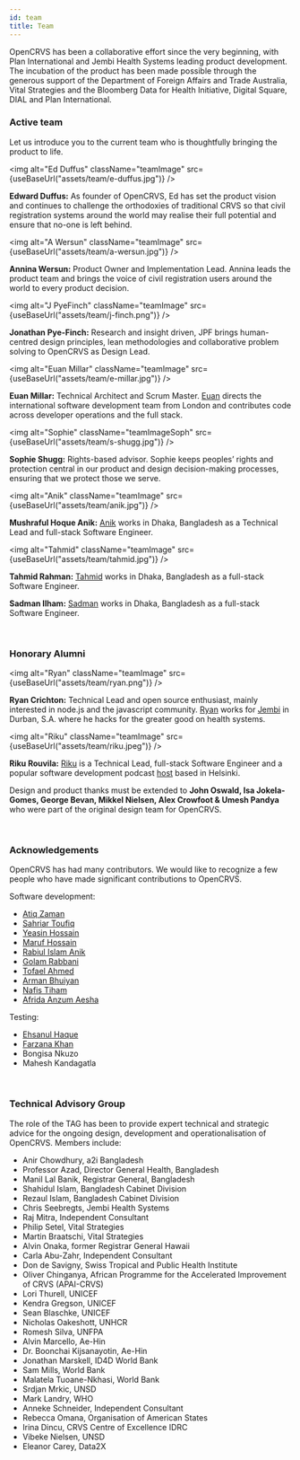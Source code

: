 ```yaml
---
id: team
title: Team
---
```



OpenCRVS has been a collaborative effort since the very beginning, with Plan International and Jembi Health Systems leading product development. The incubation of the product has been made possible through the generous support of the Department of Foreign Affairs and Trade Australia, Vital Strategies and the Bloomberg Data for Health Initiative, Digital Square, DIAL and Plan International.

### Active team

Let us introduce you to the current team who is thoughtfully bringing the product to life.

<img
  alt="Ed Duffus"
  className="teamImage"
  src={useBaseUrl("assets/team/e-duffus.jpg")}
/>

**Edward Duffus:** As founder of OpenCRVS, Ed has set the product vision and continues to challenge the orthodoxies of traditional CRVS so that civil registration systems around the world may realise their full potential and ensure that no-one is left behind.

<img
  alt="A Wersun"
  className="teamImage"
  src={useBaseUrl("assets/team/a-wersun.jpg")}
/>

**Annina Wersun:** Product Owner and Implementation Lead. Annina leads the product team and brings the voice of civil registration users around the world to every product decision.

<img
  alt="J PyeFinch"
  className="teamImage"
  src={useBaseUrl("assets/team/j-finch.png")}
/>

**Jonathan Pye-Finch:** Research and insight driven, JPF brings human-centred design principles, lean methodologies and collaborative problem solving to OpenCRVS as Design Lead.

<img
  alt="Euan Millar"
  className="teamImage"
  src={useBaseUrl("assets/team/e-millar.jpg")}
/>

**Euan Millar:** Technical Architect and Scrum Master. [Euan](https://github.com/euanmillar) directs the international software development team from London and contributes code across developer operations and the full stack.

<img
  alt="Sophie"
  className="teamImageSoph"
  src={useBaseUrl("assets/team/s-shugg.jpg")}
/>

**Sophie Shugg:** Rights-based advisor. Sophie keeps peoples’ rights and protection central in our product and design decision-making processes, ensuring that we protect those we serve.

<img
  alt="Anik"
  className="teamImage"
  src={useBaseUrl("assets/team/anik.jpg")}
/>

**Mushraful Hoque Anik:** [Anik](https://github.com/mushrafulhoque-dsi) works in Dhaka, Bangladesh as a Technical Lead and full-stack Software Engineer.

<img
  alt="Tahmid"
  className="teamImage"
  src={useBaseUrl("assets/team/tahmid.jpg")}
/>

**Tahmid Rahman:** [Tahmid](https://github.com/tahmidrahman-dsi) works in Dhaka, Bangladesh as a full-stack Software Engineer.

**Sadman Ilham:** [Sadman](https://github.com/Sadman-Ilham) works in Dhaka, Bangladesh as a full-stack Software Engineer.

<br />

### Honorary Alumni

<img
  alt="Ryan"
  className="teamImage"
  src={useBaseUrl("assets/team/ryan.png")}
/>

**Ryan Crichton:** Technical Lead and open source enthusiast, mainly interested in node.js and the javascript community. [Ryan](https://github.com/rcrichton?tab=overview&org=jembi) works for [Jembi](https://www.jembi.org/) in Durban, S.A. where he hacks for the greater good on health systems.

<img
  alt="Riku"
  className="teamImage"
  src={useBaseUrl("assets/team/riku.jpeg")}
/>

**Riku Rouvila:** [Riku](https://github.com/rikukissa) is a Technical Lead, full-stack Software Engineer and a popular software development podcast [host](http://webbidevaus.fi) based in Helsinki.

Design and product thanks must be extended to **John Oswald, Isa Jokela-Gomes, George Bevan, Mikkel Nielsen, Alex Crowfoot & Umesh Pandya** who were part of the original design team for OpenCRVS.

<br />

### Acknowledgements

OpenCRVS has had many contributors. We would like to recognize a few people who have made significant contributions to OpenCRVS.

Software development:

- [Atiq Zaman](https://github.com/atiqzaman-dsi)
- [Sahriar Toufiq](https://github.com/sahriartoufiq)
- [Yeasin Hossain](https://github.com/yeasinhossain-dsi)
- [Maruf Hossain](https://github.com/maruftamun-dsi)
- [Rabiul Islam Anik](https://github.com/rabiulislamanik)
- [Golam Rabbani](https://github.com/mgorabbani)
- [Tofael Ahmed](https://github.com/tofaelahmed)
- [Arman Bhuiyan](https://github.com/arman37)
- [Nafis Tiham](https://github.com/nafistiham)
- [Afrida Anzum Aesha](https://github.com/afrida67)

Testing:

- [Ehsanul Haque](https://github.com/ehsanulhaque-dsi)
- [Farzana Khan](https://github.com/farzana-khan)
- Bongisa Nkuzo
- Mahesh Kandagatla

<br />

### Technical Advisory Group

The role of the TAG has been to provide expert technical and strategic advice for the ongoing design, development and operationalisation of OpenCRVS. Members include:

- Anir Chowdhury, a2i Bangladesh
- Professor Azad, Director General Health, Bangladesh
- Manil Lal Banik, Registrar General, Bangladesh
- Shahidul Islam, Bangladesh Cabinet Division
- Rezaul Islam, Bangladesh Cabinet Division
- Chris Seebregts, Jembi Health Systems
- Raj Mitra, Independent Consultant
- Philip Setel, Vital Strategies
- Martin Braatschi, Vital Strategies
- Alvin Onaka, former Registrar General Hawaii
- Carla Abu-Zahr, Independent Consultant
- Don de Savigny, Swiss Tropical and Public Health Institute
- Oliver Chinganya, African Programme for the Accelerated Improvement of CRVS (APAI-CRVS)
- Lori Thurell, UNICEF
- Kendra Gregson, UNICEF
- Sean Blaschke, UNICEF
- Nicholas Oakeshott, UNHCR
- Romesh Silva, UNFPA
- Alvin Marcello, Ae-Hin
- Dr. Boonchai Kijsanayotin, Ae-Hin
- Jonathan Marskell, ID4D World Bank
- Sam Mills, World Bank
- Malatela Tuoane-Nkhasi, World Bank
- Srdjan Mrkic, UNSD
- Mark Landry, WHO
- Anneke Schneider, Independent Consultant
- Rebecca Omana, Organisation of American States
- Irina Dincu, CRVS Centre of Excellence IDRC
- Vibeke Nielsen, UNSD
- Eleanor Carey, Data2X
